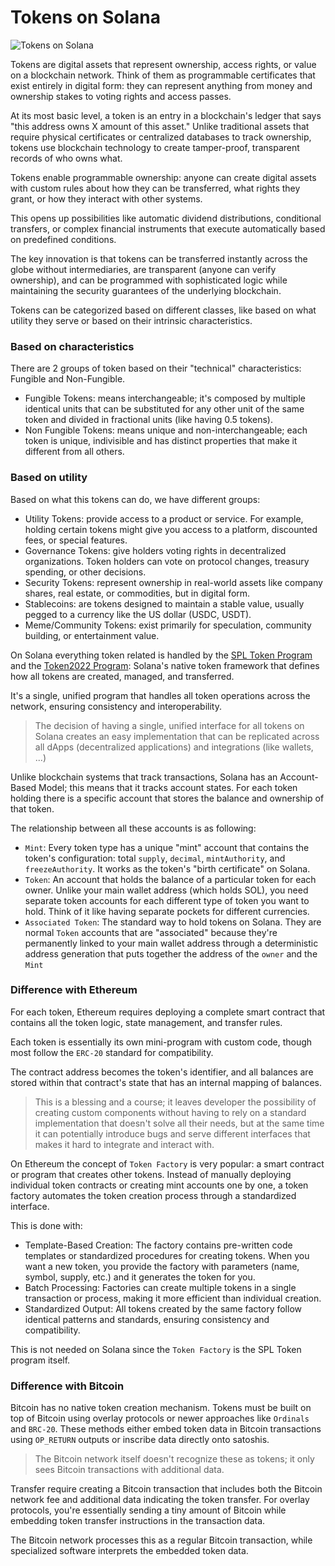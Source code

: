 
# Tokens on Solana

![Tokens on Solana](/graphics/course-banners/tokens-on-solana.png)

Tokens are digital assets that represent ownership, access rights, or value on a blockchain network. Think of them as programmable certificates that exist entirely in digital form: they can represent anything from money and ownership stakes to voting rights and access passes.

At its most basic level, a token is an entry in a blockchain's ledger that says "this address owns X amount of this asset." Unlike traditional assets that require physical certificates or centralized databases to track ownership, tokens use blockchain technology to create tamper-proof, transparent records of who owns what.

<ArticleSection name="Why Token Matters" id="why-token-matters" level="h2" />

Tokens enable programmable ownership: anyone can create digital assets with custom rules about how they can be transferred, what rights they grant, or how they interact with other systems.

This opens up possibilities like automatic dividend distributions, conditional transfers, or complex financial instruments that execute automatically based on predefined conditions.

The key innovation is that tokens can be transferred instantly across the globe without intermediaries, are transparent (anyone can verify ownership), and can be programmed with sophisticated logic while maintaining the security guarantees of the underlying blockchain.

<ArticleSection name="Different types of Tokens" id="different-types-of-tokens" level="h2" />

Tokens can be categorized based on different classes, like based on what utility they serve or based on their intrinsic characteristics.

### Based on characteristics

There are 2 groups of token based on their "technical" characteristics: Fungible and Non-Fungible.

- Fungible Tokens: means interchangeable; it's composed by multiple identical units that can be substituted for any other unit of the same token and divided in fractional units (like having 0.5 tokens).
- Non Fungible Tokens: means unique and non-interchangeable; each token is unique, indivisible and has distinct properties that make it different from all others.

### Based on utility

Based on what this tokens can do, we have different groups:

- Utility Tokens: provide access to a product or service. For example, holding certain tokens might give you access to a platform, discounted fees, or special features.
- Governance Tokens: give holders voting rights in decentralized organizations. Token holders can vote on protocol changes, treasury spending, or other decisions.
- Security Tokens: represent ownership in real-world assets like company shares, real estate, or commodities, but in digital form.
- Stablecoins: are tokens designed to maintain a stable value, usually pegged to a currency like the US dollar (USDC, USDT).
- Meme/Community Tokens: exist primarily for speculation, community building, or entertainment value.

<ArticleSection name="Difference between other Blockchains" id="difference-between-other-blockchains" level="h2" />

On Solana everything token related is handled by the [SPL Token Program](https://github.com/solana-program/token) and the [Token2022 Program](/en/courses/token-2022-program): Solana's native token framework that defines how all tokens are created, managed, and transferred.

It's a single, unified program that handles all token operations across the network, ensuring consistency and interoperability.

> The decision of having a single, unified interface for all tokens on Solana creates an easy implementation that can be replicated across all dApps (decentralized applications) and integrations (like wallets, ...)

Unlike blockchain systems that track transactions, Solana has an Account-Based Model; this means that it tracks account states. For each token holding there is a specific account that stores the balance and ownership of that token.

The relationship between all these accounts is as following:
- `Mint`: Every token type has a unique "mint" account that contains the token's configuration: total `supply`, `decimal`, `mintAuthority`, and `freezeAuthority`. It works as the token's "birth certificate" on Solana.
- `Token`: An account that holds the balance of a particular token for each owner. Unlike your main wallet address (which holds SOL), you need separate token accounts for each different type of token you want to hold. Think of it like having separate pockets for different currencies.
- `Associated Token`: The standard way to hold tokens on Solana. They are normal `Token` accounts that are "associated" because they're permanently linked to your main wallet address through a deterministic address generation that puts together the address of the `owner` and the `Mint`

### Difference with Ethereum

For each token, Ethereum requires deploying a complete smart contract that contains all the token logic, state management, and transfer rules.

Each token is essentially its own mini-program with custom code, though most follow the `ERC-20` standard for compatibility.

The contract address becomes the token's identifier, and all balances are stored within that contract's state that has an internal mapping of balances.

> This is a blessing and a course; it leaves developer the possibility of creating custom components without having to rely on a standard implementation that doesn't solve all their needs, but at the same time it can potentially introduce bugs and serve different interfaces that makes it hard to integrate and interact with.

On Ethereum the concept of `Token Factory` is very popular: a smart contract or program that creates other tokens. Instead of manually deploying individual token contracts or creating mint accounts one by one, a token factory automates the token creation process through a standardized interface.

This is done with:
- Template-Based Creation: The factory contains pre-written code templates or standardized procedures for creating tokens. When you want a new token, you provide the factory with parameters (name, symbol, supply, etc.) and it generates the token for you.
- Batch Processing: Factories can create multiple tokens in a single transaction or process, making it more efficient than individual creation.
- Standardized Output: All tokens created by the same factory follow identical patterns and standards, ensuring consistency and compatibility.

This is not needed on Solana since the `Token Factory` is the SPL Token program itself.

### Difference with Bitcoin

Bitcoin has no native token creation mechanism. Tokens must be built on top of Bitcoin using overlay protocols or newer approaches like `Ordinals` and `BRC-20`. These methods either embed token data in Bitcoin transactions using `OP_RETURN` outputs or inscribe data directly onto satoshis.

> The Bitcoin network itself doesn't recognize these as tokens; it only sees Bitcoin transactions with additional data.

Transfer require creating a Bitcoin transaction that includes both the Bitcoin network fee and additional data indicating the token transfer. For overlay protocols, you're essentially sending a tiny amount of Bitcoin while embedding token transfer instructions in the transaction data.

The Bitcoin network processes this as a regular Bitcoin transaction, while specialized software interprets the embedded token data.